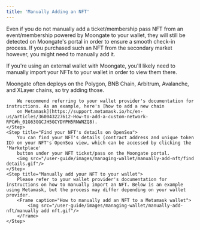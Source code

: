 ```yaml
---
title: 'Manually Adding an NFT'
---
```

<Tip>Even if you do not manually add a ticket/membership pass NFT from an event/membership powered by Moongate to your wallet, they will 
still be detected on Moongate's portal in order to ensure a smooth check-in process. 
If you purchased such an NFT from the secondary market however, you might need to manually add it.</Tip>

If you're using an external wallet with Moongate, you'll likely need to manually import your NFTs to your wallet in order to view them there. 

<Steps>
    <Step title="Configure your wallet to support the same chain that the NFT ticket/membership is deployed on">
        Moongate often deploys on the Polygon, BNB Chain, Arbitrum, Avalanche, and XLayer chains, so try adding those.
        
        We recommend referring to your wallet provider's documentation for instructions. As an example, here's [how to add a new chain 
        on Metamask](https://support.metamask.io/hc/en-us/articles/360043227612-How-to-add-a-custom-network-RPC#h_01G63GGCJH5GCYDYPH5RNWNZQ8).
    </Step>
    <Step title="Find your NFT's details on OpenSea">
        You can find your NFT's details (contract address and unique token ID) on your NFT's OpenSea view, which can be accessed by clicking the 'Marketplace' 
        button under your NFT ticket/pass on the Moongate portal.
        <img src="/user-guide/images/managing-wallet/manually-add-nft/find details.gif"/>
    </Step>
    <Step title="Manually add your NFT to your wallet">
        Please refer to your wallet provider's documentation for instructions on how to manually import an NFT. Below is an example using Metamask, but the process may differ depending on your wallet provider.
        <Frame caption="How to manually add an NFT to a Metamask wallet">
            <img src="/user-guide/images/managing-wallet/manually-add-nft/manually add nft.gif"/>
        </Frame>
    </Step>
</Steps>